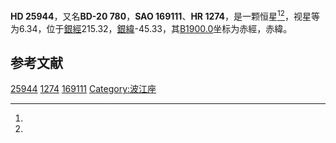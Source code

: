 {{Starbox begin
| name = HD 25944
}}
{{Starbox observe
| epoch = [[J2000.0|J2000.0]]
| constell = {{星座名待查}}<ref name=SIMBAD>{{cite web
 | url=http://simbad.u-strasbg.fr/simbad/sim-id?Ident=HR+1274
 | title=Pulsating variable Star
 | publisher=Centre de Données astronomiques de Strasbourg
 | work=SIMBAD
 | accessdate=2012-07-13
 | archive-date=2016-03-18
 | archive-url=https://web.archive.org/web/20160318183527/http://simbad.u-strasbg.fr/simbad/sim-id?Ident=HR+1274
 | dead-url=no
 }}</ref><ref name=DATA>{{cite web
 | url=http://vizier.u-strasbg.fr/viz-bin/VizieR-5?-out.add=.&-source=5050&-corr=PK=HR&-out.max=9999&HR=1274
 | title=VizieR Detailed Page
 | accessdate=2012-07-13
 | archive-date=2016-03-04
 | archive-url=https://web.archive.org/web/20160304220020/http://vizier.u-strasbg.fr/viz-bin/VizieR-5?-out.add=.&-source=5050&-corr=PK=HR&-out.max=9999&HR=1274
 | dead-url=no
 }}</ref>
| 星官 = 
| ra = {{RA|4|5|46.7}}<ref name=SIMBAD /><ref name=DATA />
| dec = {{DEC|-20|30|44}}<ref name=SIMBAD /><ref name=DATA />
| appmag_v = 6.34<ref name=SIMBAD /><ref name=DATA />
}}
{{Starbox character
| class = G5<ref name=SIMBAD /><ref name=DATA />
| b-v = 0.92<ref name=SIMBAD /><ref name=DATA />
| u-b = <ref name=SIMBAD /><ref name=DATA />
| r-i = <ref name=SIMBAD /><ref name=DATA />
| variable = 
}}
{{Starbox astrometry
| radial_v = 
| prop_mo_ra = 14
| parallax = 
| p_error = 
}}
{{Starbox catalog
| names =BD-20 780，[[SAO星表|SAO]] 169111，[[HD星表|HD]] 25944，[[HR星表|HR]] 1274}}
{{Starbox reference |Simbad=HR+1274}}
{{Starbox end}}

'''HD 25944'''，又名'''BD-20 780'''，'''SAO 169111'''、'''HR 1274'''，是一颗恒星<ref name=SIMBAD /><ref name=DATA />，视星等为6.34，位于[[銀道座標系|銀經]]215.32，[[銀道座標系|銀緯]]-45.33，其[[B1900.0|B1900.0]]坐标为赤經{{RA|4|1|23.5}}，赤緯{{DEC|-20|-45.33|0}}。

== 参考文献 ==
{{reflist}}

{{star-stub}}

[[Category:HD和HDE天體|25944]]
[[Category:HR天體|1274]]
[[Category:SAO天體|169111]]
[[Category:波江座|Category:波江座]]